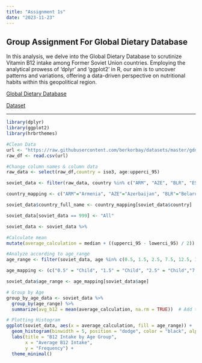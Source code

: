 ```yaml
---
title: "Assignment 1s"
date: "2023-11-23"
---
```


## Group Assignment For Global Dietary Database

In this analysis, we delve into the Global Dietary Database to scrutinize Vitamin B12 intake among Former Soviet Union countries. Employing the analytical prowess of 'dplyr' and 'ggplot2' in R, our aim is to uncover patterns and variations, offering a data-driven perspective on nutritional habits within this geopolitical region.

[Global Dietary Database](https://globaldietarydatabase.org/)

[Dataset](https://raw.githubusercontent.com/berkorbay/datasets/master/gdd/gdd_b12_levels.csv)

------------------------------------------------------------------------

```r

library(dplyr)
library(ggplot2)
library(hrbrthemes)

#Clean Data
url <- "https://raw.githubusercontent.com/berkorbay/datasets/master/gdd/gdd_b12_levels.csv"
raw_df <- read.csv(url)

#Change column names & column data
raw_data <- select(raw_df,country = iso3, age:upperci_95)

soviet_data <- filter(raw_data, country %in% c("ARM", "AZE", "BLR", "EST", "GEO", "KAZ", "KGZ", "LVA", "LTU", "MDA", "RUS", "TJK", "TKM", "UKR", "UZB"))

country_mapping <- c("ARM"="Armenia", "AZE"="Azerbaijan", "BLR"="Belarus", "EST"="Estonia", "GEO"="Georgia", "KAZ"="Kazakhstan", "KGZ"="Kyrgyzstan", "LVA"="Latvia", "LTU"="Lithuania", "MDA"="Moldova", "RUS"="Russia", "TJK"="Tajikistan", "TKM"="Turkmenistan", "UKR"="Ukraine", "UZB"="Uzbekistan") 

soviet_data$country_full_name <- country_mapping[soviet_data$country]

soviet_data[soviet_data == 999] <- "All"

soviet_data <- soviet_data %>%

#Calculate mean
mutate(average_calculation = median + ((upperci_95 - lowerci_95) / 2))

#Analyze according to age_range
age_range <- filter(soviet_data, age %in% c(0.5, 1.5, 2.5, 7.5, 12.5, 17.5, 22.5, 27.5, 32.5, 37.5, 42.5, 47.5, 52.5, 57.5, 62.5, 67.5, 72.5, 77.5, 82.5, 87.5, 92.5, 97.5,"All" ))

age_mapping <- (c("0.5" = "Child", "1.5" = "Child", "2.5" = "Child","7.5" = "Child", "12.5" = "Adolescent", "17.5 "= "Adolescent", "22.5" = "Adult", "27.5" = "Adult", "32.5" = "Adult", "37.5" = "Adult", "42.5" = "Adult","47" = "Adult", "47.5 "= "Adult", "52.5" = "Adult", "57.5" = "Adult", "62.5" = "Elderly","67.5" = "Elderly", "72.5" = "Elderly", "77.5 "= "Elderly", "82.5" = "Elderly", "87.5" = "Elderly", "92.5" = "Elderly","97.5" = "Elderly", "All" = "Undefined"))

soviet_data$age_range <- age_mapping[soviet_data$age]

# Group by Age
group_by_age_data <- soviet_data %>%
  group_by(age_range) %>%
  summarize(avg_b12 = mean(average_calculation, na.rm = TRUE))  # Add this line to calculate the mean for each age group

# Plotting Histogram
ggplot(soviet_data, aes(x = average_calculation, fill = age_range)) +
  geom_histogram(binwidth = 5, position = "dodge", color = "black", alpha = 0.7) +
  labs(title = "B12 Intake by Age Group",
       x = "Average B12 Intake",
       y = "Frequency") +
  theme_minimal()


```

```         
```
